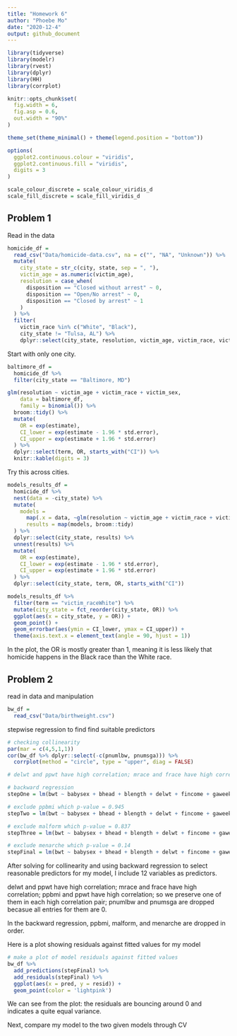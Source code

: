 ```yaml
---
title: "Homework 6"
author: "Phoebe Mo"
date: "2020-12-4"
output: github_document
---
```


```r
library(tidyverse)
library(modelr)
library(rvest)
library(dplyr)
library(HH)
library(corrplot)

knitr::opts_chunk$set(
  fig.width = 6,
  fig.asp = 0.6,
  out.width = "90%"
)

theme_set(theme_minimal() + theme(legend.position = "bottom"))

options(
  ggplot2.continuous.colour = "viridis",
  ggplot2.continuous.fill = "viridis",
  digits = 3
)

scale_colour_discrete = scale_colour_viridis_d
scale_fill_discrete = scale_fill_viridis_d
```

## Problem 1

Read in the data
```r
homicide_df =
  read_csv("Data/homicide-data.csv", na = c("", "NA", "Unknown")) %>%
  mutate(
    city_state = str_c(city, state, sep = ", "),
    victim_age = as.numeric(victim_age),
    resolution = case_when(
      disposition == "Closed without arrest" ~ 0,
      disposition == "Open/No arrest" ~ 0,
      disposition == "Closed by arrest" ~ 1
    )
  ) %>%
  filter(
    victim_race %in% c("White", "Black"),
    city_state != "Tulsa, AL") %>%
    dplyr::select(city_state, resolution, victim_age, victim_race, victim_sex)
```

Start with only one city.
```r
baltimore_df =
  homicide_df %>%
  filter(city_state == "Baltimore, MD")

glm(resolution ~ victim_age + victim_race + victim_sex,
    data = baltimore_df,
    family = binomial()) %>%
  broom::tidy() %>%
  mutate(
    OR = exp(estimate),
    CI_lower = exp(estimate - 1.96 * std.error),
    CI_upper = exp(estimate + 1.96 * std.error)
  ) %>%
  dplyr::select(term, OR, starts_with("CI")) %>%
  knitr::kable(digits = 3)
```

Try this across cities.
```r
models_results_df =
  homicide_df %>%
  nest(data = -city_state) %>%
  mutate(
    models = 
      map(.x = data, ~glm(resolution ~ victim_age + victim_race + victim_sex, data = .x, family = binomial())),
      results = map(models, broom::tidy)
  ) %>%
  dplyr::select(city_state, results) %>%
  unnest(results) %>%
  mutate(
    OR = exp(estimate),
    CI_lower = exp(estimate - 1.96 * std.error),
    CI_upper = exp(estimate + 1.96 * std.error)
  ) %>%
  dplyr::select(city_state, term, OR, starts_with("CI"))
```

```r
models_results_df %>%
  filter(term == "victim_raceWhite") %>%
  mutate(city_state = fct_reorder(city_state, OR)) %>%
  ggplot(aes(x = city_state, y = OR)) +
  geom_point() +
  geom_errorbar(aes(ymin = CI_lower, ymax = CI_upper)) +
  theme(axis.text.x = element_text(angle = 90, hjust = 1))
```
In the plot, the OR is mostly greater than 1, meaning it is less likely that homicide happens in the Black race than the White race.

## Problem 2

read in data and manipulation
```r
bw_df =
  read_csv("Data/birthweight.csv")
```

stepwise regression to find find suitable predictors
```r
# checking collinearity
par(mar = c(4,5,1,1))
cor(bw_df %>% dplyr::select(-c(pnumlbw, pnumsga))) %>%
  corrplot(method = "circle", type = "upper", diag = FALSE)

# delwt and ppwt have high correlation; mrace and frace have high correlation; ppbmi and ppwt have high correlation; so we preserve one of them in each high correlation pair; pnumlbw and pnumsga are dropped becasue all entries for them are 0

# backward regression
stepOne = lm(bwt ~ babysex + bhead + blength + delwt + fincome + gaweeks + malform + menarche + mheight + momage + mrace + parity + ppbmi + smoken + wtgain, data = bw_df) %>% broom::tidy()

# exclude ppbmi which p-value = 0.945
stepTwo = lm(bwt ~ babysex + bhead + blength + delwt + fincome + gaweeks + malform + menarche + mheight + momage + mrace + parity + smoken + wtgain, data = bw_df) %>% broom::tidy()

# exclude malform which p-value = 0.837
stepThree = lm(bwt ~ babysex + bhead + blength + delwt + fincome + gaweeks + menarche + mheight + momage + mrace + parity + smoken + wtgain, data = bw_df) %>% broom::tidy()

# exclude menarche which p-value = 0.14
stepFinal = lm(bwt ~ babysex + bhead + blength + delwt + fincome + gaweeks + mheight + momage + mrace + parity + smoken + wtgain, data = bw_df)
```

After solving for collinearity and using backward regression to select reasonable predictors for my model, I include 12 variables as predictors. 

delwt and ppwt have high correlation; mrace and frace have high correlation; ppbmi and ppwt have high correlation; so we preserve one of them in each high correlation pair; pnumlbw and pnumsga are dropped becasue all entries for them are 0.

In the backward regression, ppbmi, malform, and menarche are dropped in order.

Here is a plot showing residuals against fitted values for my model
```r
# make a plot of model residuals against fitted values
bw_df %>%
  add_predictions(stepFinal) %>%
  add_residuals(stepFinal) %>%
  ggplot(aes(x = pred, y = resid)) +
  geom_point(color = 'lightpink')
```

We can see from the plot: the residuals are bouncing around 0 and indicates a quite equal variance.

Next, compare my model to the two given models through CV

```r

```



